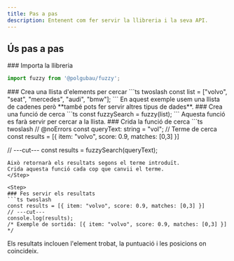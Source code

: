 ```yaml
---
title: Pas a pas
description: Entenent com fer servir la llibreria i la seva API.
---
```


## Ús pas a pas
<Steps>
  <Step>
  ### Importa la llibreria

  ```ts
  import fuzzy from '@polgubau/fuzzy';
  ```
  </Step>

  <Step>
  ### Crea una llista d'elements per cercar
  ```ts twoslash
  const list = ["volvo", "seat", "mercedes", "audi", "bmw"];
  ```
  En aquest exemple usem una llista de cadenes però **també pots fer servir altres tipus de dades**.
  </Step>

  <Step>
  ### Crea una funció de cerca
  ```ts
  const fuzzySearch = fuzzy(list);
  ```
  Aquesta funció es farà servir per cercar a la llista.
  </Step>

  <Step>
  ### Crida la funció de cerca
  ```ts twoslash
  // @noErrors
  const queryText: string = "vol"; // Terme de cerca
  const results = [{ item: "volvo", score: 0.9, matches: [0,3] }]

  // ---cut---
  const results = fuzzySearch(queryText);
  ```
  Això retornarà els resultats segons el terme introduït.
  Crida aquesta funció cada cop que canvii el terme.
  </Step>

  <Step>
  ### Fes servir els resultats
  ```ts twoslash 
  const results = [{ item: "volvo", score: 0.9, matches: [0,3] }]
  // ---cut---
  console.log(results);
  /* Exemple de sortida: [{ item: "volvo", score: 0.9, matches: [0,3] }] */
  ```
  Els resultats inclouen l'element trobat, la puntuació i les posicions on coincideix.
  </Step>
</Steps>